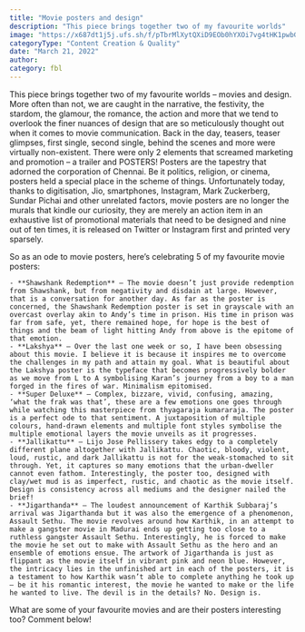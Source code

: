 ```yaml
---
title: "Movie posters and design"
description: "This piece brings together two of my favourite worlds"
image: "https://x687dt1j5j.ufs.sh/f/pTbrMlXytQXiD9EOb0hYXOi7vg4tHK1pwbGSlsTFNoCzc9E8"
categoryType: "Content Creation & Quality"
date: "March 21, 2022"
author:
category: fbl
---
```


This piece brings together two of my favourite worlds – movies and design. More often than not, we are caught in the narrative, the festivity, the stardom, the glamour, the romance, the action and more that we tend to overlook the finer nuances of design that are so meticulously thought out when it comes to movie communication. Back in the day, teasers, teaser glimpses, first single, second single, behind the scenes and more were virtually non-existent. There were only 2 elements that screamed marketing and promotion – a trailer and POSTERS! Posters are the tapestry that adorned the corporation of Chennai. Be it politics, religion, or cinema, posters held a special place in the scheme of things. Unfortunately today, thanks to digitisation, Jio, smartphones, Instagram, Mark Zuckerberg, Sundar Pichai and other unrelated factors, movie posters are no longer the murals that kindle our curiosity, they are merely an action item in an exhaustive list of promotional materials that need to be designed and nine out of ten times, it is released on Twitter or Instagram first and printed very sparsely.

So as an ode to movie posters, here’s celebrating 5 of my favourite movie posters:

    - **Shawshank Redemption** – The movie doesn’t just provide redemption from Shawshank, but from negativity and disdain at large. However, that is a conversation for another day. As far as the poster is concerned, the Shawshank Redemption poster is set in grayscale with an overcast overlay akin to Andy’s time in prison. His time in prison was far from safe, yet, there remained hope, for hope is the best of things and the beam of light hitting Andy from above is the epitome of that emotion.
    - **Lakshya** – Over the last one week or so, I have been obsessing about this movie. I believe it is because it inspires me to overcome the challenges in my path and attain my goal. What is beautiful about the Lakshya poster is the typeface that becomes progressively bolder as we move from L to A symbolising Karan’s journey from a boy to a man forged in the fires of war. Minimalism epitomised.
    - **Super Deluxe** – Complex, bizzare, vivid, confusing, amazing, ‘what the frak was that’, these are a few emotions one goes through while watching this masterpiece from thyagaraja kumararaja. The poster is a perfect ode to that sentiment. A juxtaposition of multiple colours, hand-drawn elements and multiple font styles symbolise the multiple emotional layers the movie unveils as it progresses.
    - **Jallikattu** – Lijo Jose Pellissery takes edgy to a completely different plane altogether with Jallikattu. Chaotic, bloody, violent, loud, rustic, and dark Jallikattu is not for the weak-stomached to sit through. Yet, it captures so many emotions that the urban-dweller cannot even fathom. Interestingly, the poster too, designed with clay/wet mud is as imperfect, rustic, and chaotic as the movie itself. Design is consistency across all mediums and the designer nailed the brief!
    - **Jigarthanda** – The loudest announcement of Karthik Subbaraj’s arrival was Jigarthanda but it was also the emergence of a phenomenon, Assault Sethu. The movie revolves around how Karthik, in an attempt to make a gangster movie in Madurai ends up getting too close to a ruthless gangster Assault Sethu. Interestingly, he is forced to make the movie he set out to make with Assault Sethu as the hero and an ensemble of emotions ensue. The artwork of Jigarthanda is just as flippant as the movie itself in vibrant pink and neon blue. However, the intricacy lies in the unfinished art in each of the posters, it is a testament to how Karthik wasn’t able to complete anything he took up – be it his romantic interest, the movie he wanted to make or the life he wanted to live. The devil is in the details? No. Design is.

What are some of your favourite movies and are their posters interesting too? Comment below!
